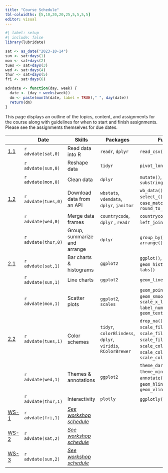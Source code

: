 ```yaml
---
title: "Course Schedule"
tbl-colwidths: [5,10,20,20,25,5,5,5,5]
editor: visual
---
```


```r
#| label: setup
#| include: false
library(lubridate)

sat <- as_date("2023-10-14")
sun <- sat+days(1)
mon <- sat+days(2)
tues <- sat+days(3)
wed <- sat+days(4)
thur <- sat+days(5)
fri <- sat+days(6)

advdate <- function(day, week) {
  date <- (day + weeks(week))
  dm <- paste(month(date, label = TRUE)," ", day(date))
  return(dm)  
}
```

This page displays an outline of the topics, content, and assignments for the course along with guidelines for when to start and finish assignments. Please see the assignments themselves for due dates.

::: column-screen-inset-right
|                                              | Date                | Skills                                               | Packages                                                     | Functions                                                                                                                                                                 |                                   Readings                                   |                                                           Reference                                                           | Videos                                                                                                                                       |                                                       Assignments                                                        |
|----------------------------------------------|---------------------|------------------------------------------------------|--------------------------------------------------------------|---------------------------------------------------------------------------------------------------------------------------------------------------------------------------|:----------------------------------------------------------------------------:|:-----------------------------------------------------------------------------------------------------------------------------:|----------------------------------------------------------------------------------------------------------------------------------------------|:------------------------------------------------------------------------------------------------------------------------:|
| [1.1](/modules/module-1.1.html "Module 1.1") | `r advdate(sat,0)`  | Read data into R                                     | `readr`, `dplyr`                                             | `read_csv()`, `glimpse()`                                                                                                                                                 |                                                                              |                          [📖](https://r4ds.hadley.nz/data-import.html#introduction "r4ds 8.1 & 8.2")                          | [🖥️](https://youtu.be/iOugfcOnoks "Downloading World Bank data")[🖥️](https://youtu.be/i5galFqlj8c "Reading data from a flat file")           |                                                                                                                          |
|                                              | `r advdate(sun,0)`  | Reshape data                                         | `tidyr`                                                      | `pivot_longer()`                                                                                                                                                          |                                                                              |                                 [📖](https://r4ds.hadley.nz/data-tidy.html "r4ds 6.1 & 6.3")                                  | [🖥️](https://youtu.be/yhFUUblhTNA "Reshaping data")                                                                                          |                                                                                                                          |
|                                              | `r advdate(mon,0)`  | Clean data                                           | `dplyr`                                                      | `mutate()`, `mutate_at()`, `substring()`                                                                                                                                  | [📖](https://link.springer.com/article/10.1057/palgrave.ap.5500151 "Norris") |                                                                                                                               | [🖥️](https://youtu.be/-JT8JSR1z5A "Truncating strings, changing variable types")[🖥️](https://youtu.be/7bgoebbzfKQ "Cleaning variable names") |                   [📘](https://blackboard.gwu.edu/ultra/courses/_387298_1/outline "Module 1.1. quiz")                    |
| [1.2](/modules/module-1.2.html "Module 1.2") | `r advdate(tues,0)` | Download data from an API                            | `wbstats`, `vdemdata`, `dplyr`, `janitor`                    | `wb_data()`, `vdem`, `select_()`, `filter()`, `case_match()`, `round_to_fraction()`                                                                                       |                                                                              |                                                                                                                               | [🖥️](https://youtu.be/aY284Dwn9go "Dowload data from the World Bank")[🖥️](https://youtu.be/tFmE3HlTyKQ "Filter data and select variables")   |                                                                                                                          |
|                                              | `r advdate(wed,0)`  | Merge data frames                                    | `countrycode`, `dplyr` , `readr`                             | `countrycode()`, `left_join()`, `write_csv()`                                                                                                                             |                                                                              |                            [📖](https://r4ds.hadley.nz/joins.html#sec-mutating-joins "r4ds, 20.3")                            | [🖥️](https://youtu.be/fPdnNFZ4Jn0 "Add country codes to data frame")[🖥️](https://youtu.be/-3LiSgUfSwY "Merge two data frames")               |                                                                                                                          |
|                                              | `r advdate(thur,0)` | Group, summarize and arrange                         | `dplyr`                                                      | `group_by()`, `summarize()`, `arrange()`                                                                                                                                  |                                                                              |                              [📖](https://r4ds.hadley.nz/data-transform.html#groups "r4ds, 4.5")                              | [🖥️](https://youtu.be/OmmSRcLhORg "Group, summarize and arrange")                                                                            |                    [📘](https://blackboard.gwu.edu/ultra/courses/_387298_1/outline "Module 1.2 quiz")                    |
| [2.1](/modules/module-2.1.html "Module 2.1") | `r advdate(sat,1)`  | Bar charts & histograms                              | `ggplot2`                                                    | `ggplot()`, `geom_col()`, `geom_histogram()`, `aes()`, `labs()`                                                                                                           |                                                                              | [📖](https://r4ds.hadley.nz/data-visualize.html "r4ds, 2")[📖](https://r4ds.hadley.nz/communication.html#labels "r4ds, 12.2") | [🖥️](https://youtu.be/NiLysFVL0_Y "Bar charts")[🖥️](https://youtu.be/xY5zD89mFf0 "Histograms")                                               |                                                                                                                          |
|                                              | `r advdate(sun,1)`  | Line charts                                          | `ggplot2`                                                    | `geom_line()`                                                                                                                                                             |                                                                              |                                                                                                                               | [🖥️](https://youtu.be/6WOStwopO7g "Line charts")                                                                                             |                                                                                                                          |
|                                              | `r advdate(mon,1)`  | Scatter plots                                        | `ggplot2`, `scales`                                          | `geom_point()`, `geom_smooth()`, `scale_x_log10(),` `label_number()`, `geom_text()`                                                                                       |  [📖](https://www-jstor-org.proxygw.wrlc.org/stable/1951731?seq=8 "Lipset")  |                                  [📖](https://r4ds.hadley.nz/layers.html "r4ds, 10.1-10.4")                                   | [🖥️](https://youtu.be/PPDxYesSN4A "Scatter plots")                                                                                           |                    [📘](https://blackboard.gwu.edu/ultra/courses/_387298_1/outline "Module 2.1 quiz")                    |
| [2.2](/modules/module-2.2.html "Module 2.2") | `r advdate(tues,1)` | Color schemes                                        | `tidyr`, `colorBlindess`, `dplyr`, `viridis`, `RColorBrewer` | `drop_na()`, `cvdPlot()`, `scale_fill_manual()`, `scale_fill_viridis_d()`, `scale_fill_brewer()`, `scale_color_manual()`, `scale_color_viridis_d()`, `scale_color_brewer` |                                                                              |                              [📖](https://r4ds.hadley.nz/communication.html#scales "r4ds, 12.4")                              | [🖥️](https://youtu.be/wMkHxYnkk6Q "Color schemes")                                                                                           |                                                                                                                          |
|                                              | `r advdate(wed,1)`  | Themes & annotations                                 | `ggplot2`                                                    | `theme_dark()`, `theme_minimal()`, `annotate()`, `geom_hline()`, `geom_vline()`                                                                                           |                                                                              |                        [📖](https://r4ds.hadley.nz/communication.html#annotations "r4ds, 12.3 & 12.5")                        | [🖥️](https://youtu.be/aYxg9nxF924 "Themes")[🖥️](https://youtu.be/jkddVyw5wh4 "Annotations")                                                  |                                                                                                                          |
|                                              | `r advdate(thur,1)` | Interactivity                                        | `plotly`                                                     | `ggplotly()`, `layout()`                                                                                                                                                  |                                                                              |                                                                                                                               | [🖥️](https://youtu.be/lfxYY7T2jTQ "Interactivity")                                                                                           |                    [📘](https://blackboard.gwu.edu/ultra/courses/_387298_1/outline "Module 2.2 quiz")                    |
| [WS-1](/weeks/workshop-day1.html "Day 1")    | `r advdate(fri,1)`  | [*See workshop schedule*](/weeks/workshop-day1.html) |                                                              |                                                                                                                                                                           |                                                                              |                                                                                                                               |                                                                                                                                              |                            [🧮](/assignments/coding-assignment-1.html "Coding assignment 1")                             |
| [WS-2](/weeks/workshop-day2.html "Day 2")    | `r advdate(sat,2)`  | [*See workshop schedule*](/weeks/workshop-day2.html) |                                                              |                                                                                                                                                                           |                                                                              |                                                                                                                               |                                                                                                                                              | [🧮](/assignments/coding-assignment-2.html "Coding assignment 2") [✍️](/project/project-assignment.html "Final project") |
| [WS-3](/weeks/workshop-day3.html "Day 3")    | `r advdate(sun,2)`  | [*See workshop schedule*](/weeks/workshop-day3.html) |                                                              |                                                                                                                                                                           |                                                                              |                                                                                                                               |                                                                                                                                              |                                                                                                                          |
:::
